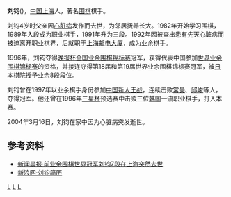 {{Otheruses|刘钧}}
'''刘钧'''({{bd|1975年|6月|2004年|3月16日|catIdx=L}})，[[中国|中国]][[上海|上海]]人，著名[[围棋|围棋]]棋手。

刘钧4岁时父亲因[[心脏病|心脏病]]发作而去世，为邻居抚养长大。1982年开始学习围棋，1989年入段成为职业棋手，1991年升为三段。1992年因被查出患有先天心脏病而被迫离开职业棋界，后就职于[[上海邮电大厦|上海邮电大厦]]，成为业余棋手。

1996年，刘钧夺得[[晚报杯全国业余围棋锦标赛|晚报杯全国业余围棋锦标赛]]冠军，获得代表中国参加[[世界业余围棋锦标赛|世界业余围棋锦标赛]]的资格，并接连夺得第18届和第19届世界业余围棋锦标赛冠军，被[[日本棋院|日本棋院]]授予业余8段段位。

刘钧曾在1997年以业余棋手身份参加[[中国新人王战|中国新人王战]]，连续击败[[常昊|常昊]]、[[邱峻|邱峻]]等人，夺得冠军。他还曾在1996年[[三星杯|三星杯]]预选赛中击败三位[[韩国|韩国]]一流职业棋手，打入本赛。

2004年3月16日，刘钧在家中因为心脏病突发逝世。

==参考资料==
*[http://sports.sina.com.cn/s/2004-03-17/0220193836s.shtml 新闻晨报·前业余围棋世界冠军刘钧7段在上海突然去世]{{Wayback|url=http://sports.sina.com.cn/s/2004-03-17/0220193836s.shtml |date=20060114024432 }}
*[http://sports.sina.com.cn/star/liujun/ 新浪网·刘钧简历]{{Wayback|url=http://sports.sina.com.cn/star/liujun/ |date=20060314020708 }}

[[Category:刘姓|L]]
[[Category:中国围棋棋手|L]]
[[Category:上海人|L]]